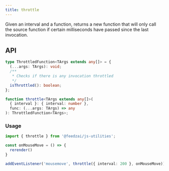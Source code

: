 ```yaml
---
title: throttle
---
```

Given an interval and a function, returns a new function
that will only call the source function if certain milliseconds
have passed since the last invocation.


## API

```typescript
type ThrottledFunction<TArgs extends any[]> = {
  (...args: TArgs): void;
  /**
   * Checks if there is any invocation throttled
   */
  isThrottled(): boolean;
};

function throttle<TArgs extends any[]>(
  { interval }: { interval: number },
  func: (...args: TArgs) => any
): ThrottledFunction<TArgs>;
```

### Usage

```typescript
import { throttle } from '@feedzai/js-utilities';

const onMouseMove = () => {
  rerender()
}

addEventListener('mousemove', throttle({ interval: 200 }, onMouseMove))
```
